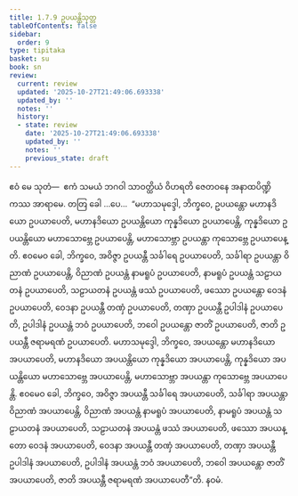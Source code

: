 ```yaml
---
title: 1.7.9 ဥပယန္တိသုတ္တ
tableOfContents: false
sidebar:
  order: 9
type: tipitaka
basket: su
book: sn
review:
  current: review
  updated: '2025-10-27T21:49:06.693338'
  updated_by: ''
  notes: ''
  history:
  - state: review
    date: '2025-10-27T21:49:06.693338'
    updated_by: ''
    notes: ''
    previous_state: draft
---
```



<ReviewStatus review={frontmatter.review} showDetails={true} />

<HypothesisAnnotation frontmatter={frontmatter} />

<DynamicBreadcrumb />

<Division number="69" book="sn" e="ch" v="18" p="289">

<Paragraph number="515" book="sn">
ဧဝံ မေ သုတံ—  ဧကံ သမယံ ဘဂဝါ သာဝတ္ထိယံ ဝိဟရတိ ဇေတဝနေ အနာထပိဏ္ဍိကဿ အာရာမေ. တတြ ခေါ …ပေ…  “မဟာသမုဒ္ဒေါ, ဘိက္ခဝေ, ဥပယန္တော မဟာနဒိယော ဥပယာပေတိ, မဟာနဒိယော ဥပယန္တိယော ကုန္နဒိယော ဥပယာပေန္တိ, ကုန္နဒိယော ဥပယန္တိယော မဟာသောဗ္ဘေ ဥပယာပေန္တိ, မဟာသောဗ္ဘာ ဥပယန္တာ ကုသောဗ္ဘေ ဥပယာပေန္တိ. ဧဝမေဝ ခေါ, ဘိက္ခဝေ, အဝိဇ္ဇာ ဥပယန္တီ သင်္ခါရေ ဥပယာပေတိ, သင်္ခါရာ ဥပယန္တာ ဝိညာဏံ ဥပယာပေန္တိ, ဝိညာဏံ ဥပယန္တံ နာမရူပံ ဥပယာပေတိ, နာမရူပံ ဥပယန္တံ သဠာယတနံ ဥပယာပေတိ, သဠာယတနံ ဥပယန္တံ ဖဿံ ဥပယာပေတိ, ဖဿော ဥပယန္တော ဝေဒနံ ဥပယာပေတိ, ဝေဒနာ ဥပယန္တီ တဏှံ ဥပယာပေတိ, တဏှာ ဥပယန္တီ ဥပါဒါနံ ဥပယာပေတိ, ဥပါဒါနံ ဥပယန္တံ ဘဝံ ဥပယာပေတိ, ဘဝေါ ဥပယန္တော ဇာတိံ ဥပယာပေတိ, ဇာတိ ဥပယန္တီ ဇရာမရဏံ ဥပယာပေတိ.
</Paragraph>

<Paragraph number="516" book="sn">
မဟာသမုဒ္ဒေါ, ဘိက္ခဝေ, အပယန္တော မဟာနဒိယော အပယာပေတိ, မဟာနဒိယော အပယန္တိယော ကုန္နဒိယော အပယာပေန္တိ, ကုန္နဒိယော အပယန္တိယော မဟာသောဗ္ဘေ အပယာပေန္တိ, မဟာသောဗ္ဘာ အပယန္တာ ကုသောဗ္ဘေ အပယာပေန္တိ. ဧဝမေဝ ခေါ, ဘိက္ခဝေ, အဝိဇ္ဇာ အပယန္တီ သင်္ခါရေ အပယာပေတိ, သင်္ခါရာ အပယန္တာ ဝိညာဏံ အပယာပေန္တိ, ဝိညာဏံ အပယန္တံ နာမရူပံ အပယာပေတိ, နာမရူပံ အပယန္တံ သဠာယတနံ အပယာပေတိ, သဠာယတနံ အပယန္တံ ဖဿံ အပယာပေတိ, ဖဿော အပယန္တော ဝေဒနံ အပယာပေတိ, ဝေဒနာ အပယန္တီ တဏှံ အပယာပေတိ, တဏှာ အပယန္တီ ဥပါဒါနံ အပယာပေတိ, ဥပါဒါနံ အပယန္တံ ဘဝံ အပယာပေတိ, ဘဝေါ အပယန္တော ဇာတိံ အပယာပေတိ, ဇာတိ အပယန္တီ ဇရာမရဏံ အပယာပေတီ”တိ.

</Paragraph>
</Division>

<Paragraph number="517" type="center" book="sn">
နဝမံ.
</Paragraph>